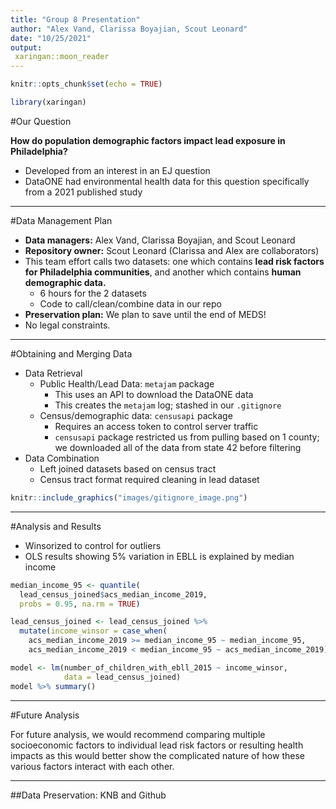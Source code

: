```yaml
---
title: "Group 8 Presentation"
author: "Alex Vand, Clarissa Boyajian, Scout Leonard"
date: "10/25/2021"
output: 
 xaringan::moon_reader
---
```


```r
knitr::opts_chunk$set(echo = TRUE)
```

```r
library(xaringan)
```

#Our Question

**How do population demographic factors impact lead exposure in Philadelphia?**

- Developed from an interest in an EJ question
- DataONE had environmental health data for this question specifically from a 2021 published study 

---

#Data Management Plan

- **Data managers:** Alex Vand, Clarissa Boyajian, and Scout Leonard
- **Repository owner:** Scout Leonard (Clarissa and Alex are collaborators)
- This team effort calls two datasets: one which contains **lead risk factors for Philadelphia communities**, and another which contains **human demographic data.** 
  - 6 hours for the 2 datasets
  - Code to call/clean/combine data in our repo
- **Preservation plan:** We plan to save until the end of MEDS!
- No legal constraints. 

---

#Obtaining and Merging Data

- Data Retrieval
  - Public Health/Lead Data: `metajam` package
    - This uses an API to download the DataONE data
    - This creates the `metajam` log; stashed in our `.gitignore`
  - Census/demographic data: `censusapi` package
    - Requires an access token to control server traffic
    - `censusapi` package restricted us from pulling based on 1 county; we downloaded all of the data from state 42 before filtering
- Data Combination
  - Left joined datasets based on census tract
  - Census tract format required cleaning in lead dataset

```r
knitr::include_graphics("images/gitignore_image.png")
```



---

#Analysis and Results

- Winsorized to control for outliers
- OLS results showing 5% variation in EBLL is explained by median income

```r
median_income_95 <- quantile(
  lead_census_joined$acs_median_income_2019,
  probs = 0.95, na.rm = TRUE)

lead_census_joined <- lead_census_joined %>% 
  mutate(income_winsor = case_when(
    acs_median_income_2019 >= median_income_95 ~ median_income_95,
    acs_median_income_2019 < median_income_95 ~ acs_median_income_2019))

model <- lm(number_of_children_with_ebll_2015 ~ income_winsor,
            data = lead_census_joined)
model %>% summary()
```

---

#Future Analysis


For future analysis, we would recommend comparing multiple socioeconomic factors to individual lead risk factors or resulting health impacts as this would better show the complicated nature of how these various factors interact with each other.

---

##Data Preservation: KNB and Github
